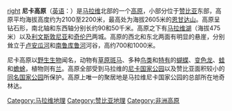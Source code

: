{{Unreferenced|time=2020-10-12T08:30:24+00:00}}
[[图像:Nyika_typical.jpg|right]]
'''尼卡高原'''（[[英语|英语]]：'''{{lang|en|Nyika Plateau}}'''）是[[马拉维|马拉维]]北部的一个[[高原|高原]]，小部分位于[[赞比亚|赞比亚]]东部，高原平均海拔高度约为2100至2200米，最高处为海拔2605米的[[恩甘达山|恩甘达山]]。高原呈钻石形，南北轴和东西轴分别长约90和50千米。高原之下有[[马拉维湖|马拉维湖]]（海拔475米）以及[[利文斯敦尼亚|利文斯敦尼亚]]和[[奇伦巴|奇伦巴]]两城。高原的西北和东北两面有明显的悬崖，分别耸立于[[卢安瓜河|卢安瓜河]]和[[南鲁库鲁河|南鲁库鲁河]]河谷，高约700和1000米。

尼卡高原以[[野生生物|野生生物]]闻名，动物有[[草原斑马|草原斑马]]、多种[[鸟类|鸟类]]和[[特有种|特有]]的[[蝴蝶|蝴蝶]]、[[变色龙|变色龙]]、[[蛙|蛙]]和[[蟾蜍|蟾蜍]]，植物则有[[兰科|兰]]。高原全部受到马拉维的[[尼卡国家公园|尼卡国家公园]]以及赞比亚面积较小的[[尼卡国家公园_(赞比亚)|同名国家公园]]所保护。高原上唯一的聚居地是马拉维尼卡国家公园的总部所在地奇林达。

{{coord|10|21|S|33|36|E|display=title}}
{{africa-geo-stub}}

{{DEFAULTSORT:Nyika}}
[[Category:马拉维地理|Category:马拉维地理]]
[[Category:赞比亚地理|Category:赞比亚地理]]
[[Category:非洲高原|Category:非洲高原]]